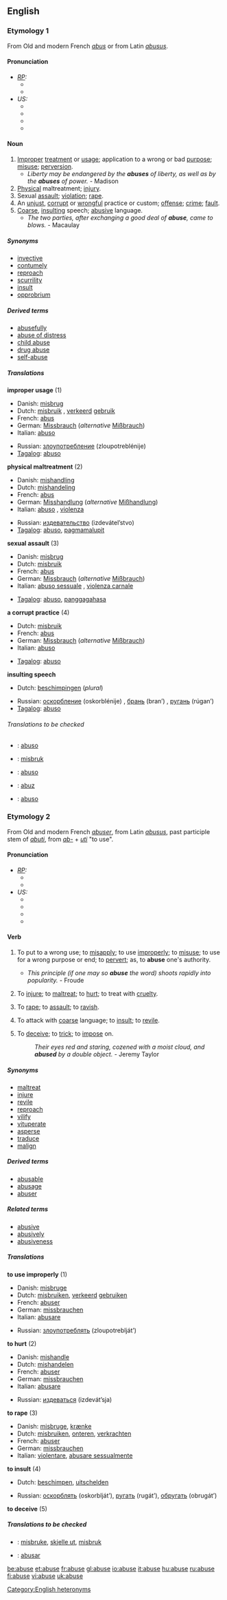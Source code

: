 ==English==

===Etymology 1===
From Old and modern French ''[[abus]]'' or from Latin ''[[abusus]]''.

====Pronunciation====
* ''[[RP]]:''
** {{IPA|/əˈbjuːs/}}
** {{SAMPA|/@"bju:s/}}
* ''US:''
** {{AHD|əbyo͞os'}}
** {{IPA|/əˈbjus/}}
** {{SAMPA|/@"bjus/}}
** {{audio|en-us-abuse-noun.ogg|Audio (US)}}

====Noun====
{{en-noun}}

# [[improper|Improper]] [[treatment]] or [[usage]]; application to a wrong or bad [[purpose]]; [[misuse]]; [[perversion]].
#* ''Liberty may be endangered by the '''abuses''' of liberty, as well as by the '''abuses''' of power.'' - Madison
# [[physical|Physical]] maltreatment; [[injury]].
# Sexual [[assault]]; [[violation]]; [[rape]].
# An [[unjust]], [[corrupt]] or [[wrongful]] practice or custom; [[offense]]; [[crime]]; [[fault]].
# [[coarse|Coarse]], [[insulting]] speech; [[abusive]] language.
#* ''The two parties, after exchanging a good deal of '''abuse''', came to blows.'' - Macaulay

=====Synonyms=====
* [[invective]]
* [[contumely]]
* [[reproach]]
* [[scurrility]]
* [[insult]]
* [[opprobrium]]

=====Derived terms=====
* [[abusefully]]
* [[abuse of distress]]
* [[child abuse]]
* [[drug abuse]]
* [[self-abuse]]

=====Translations=====
'''improper usage''' (1)
{{top}}
*Danish: [[misbrug]] {{n}}
*Dutch: [[misbruik]] {{n}}, [[verkeerd]] [[gebruik]] {{n}}
*French: [[abus]] {{m}}
*German: [[Missbrauch]] {{m}} (''alternative'' [[Mißbrauch]])
*Italian: [[abuso]] {{m}}
{{mid}}
*Russian: [[злоупотребление]] (zloupotreblénije) {{n}}
*[[Tagalog]]: [[abuso]]
{{bottom}}

'''physical maltreatment''' (2)
{{top}}
*Danish: [[mishandling]] {{c}}
*Dutch: [[mishandeling]] {{f}}
*French: [[abus]] {{m}}
*German: [[Misshandlung]] {{f}} (''alternative'' [[Mißhandlung]])
*Italian: [[abuso]] {{m}}, [[violenza]] {{f}}
{{mid}}
*Russian: [[издевательство]] (izdevátel’stvo) {{n}}
*[[Tagalog]]: [[abuso]], [[pagmamalupit]]
{{bottom}}

'''sexual assault''' (3)
{{top}}
*Danish: [[misbrug]] {{n}}
*Dutch: [[misbruik]] {{n}}
*French: [[abus]] {{m}}
*German: [[Missbrauch]] {{m}} (''alternative'' [[Mißbrauch]])
*Italian: [[abuso sessuale]] {{m}}, [[violenza carnale]] {{f}}
{{mid}}
*[[Tagalog]]: [[abuso]], [[panggagahasa]]
{{bottom}}

'''a corrupt practice''' (4)
{{top}}
*Dutch: [[misbruik]] {{n}}
*French: [[abus]] {{m}}
*German: [[Missbrauch]] {{m}} (''alternative'' [[Mißbrauch]])
*Italian: [[abuso]] {{m}}
{{mid}}
*[[Tagalog]]: [[abuso]]
{{bottom}}

'''insulting speech'''
{{top}}
*Dutch: [[beschimpingen]] {{f}} (''plural'')
{{mid}}
*Russian: [[оскорбление]] (oskorblénije) {{n}}, [[брань]] (bran’) {{f}}, [[ругань]] (rúgan’) {{f}}
*[[Tagalog]]: [[abuso]]
{{bottom}}

======Translations to be checked======
{{checktrans}}
*{{ttbc|Interlingua}}: [[abuso#Interlingua|abuso]]
*{{ttbc|Norwegian}}: [[misbruk]] {{n}}
*{{ttbc|Portuguese}}: [[abuso#Portuguese|abuso]]
*{{ttbc|Romanian}}: [[abuz]] {{n}}
*{{ttbc|Spanish}}: [[abuso#Spanish|abuso]] {{m}}

===Etymology 2===
From Old and modern French ''[[abuser]]'', from Latin ''[[abusus]]'', past participle stem of ''[[abuti]]'', from ''[[ab-]]'' + ''[[uti]]'' "to use".

====Pronunciation====
* ''[[RP]]:''
** {{IPA|/əˈbjuːz/}}
** {{SAMPA|/@"bju:z</}}
* ''US:''
** {{AHD|əbyo͞oz'}}
** {{IPA|/əˈbjuz/}}
** {{SAMPA|/@"bjuz/}}
** {{audio|en-us-abuse-verb.ogg|Audio (US)}}

====Verb====
{{en-verb|abus|ing}}

# {{transitive}} To put to a wrong use; to [[misapply]]; to use [[improperly]]; to [[misuse]]; to use for a wrong purpose or end; to [[pervert]]; as, to '''abuse''' one's authority.
#* ''This principle (if one may so '''abuse''' the word) shoots rapidly into popularity.'' - Froude
# {{transitive}} To [[injure]]; to [[maltreat]]; to [[hurt]]; to treat with [[cruelty]].
# {{transitive}} To [[rape]]; to [[assault]]; to [[ravish]].
# {{transitive}} To attack with [[coarse]] language; to [[insult]]; to [[revile]].
# {{transitive}} {{obsolete}} To [[deceive]]; to [[trick]]; to [[impose]] on.
#: ''Their eyes red and staring, cozened with a moist cloud, and '''abused''' by a double object.'' - Jeremy Taylor

=====Synonyms=====
*[[maltreat]]
*[[injure]]
*[[revile]]
*[[reproach]]
*[[vilify]]
*[[vituperate]]
*[[asperse]]
*[[traduce]]
*[[malign]]

=====Derived terms=====
* [[abusable]]
* [[abusage]]
* [[abuser]]

=====Related terms=====
* [[abusive]]
* [[abusively]]
* [[abusiveness]]

=====Translations=====
'''to use improperly''' (1)
{{top}}
*Danish: [[misbruge]]
*Dutch: [[misbruiken]], [[verkeerd]] [[gebruiken]]
*French: [[abuser]]
*German: [[missbrauchen]]
*Italian: [[abusare]] 
{{mid}}
*Russian: [[злоупотреблять]] (zloupotreblját’)
{{bottom}}

'''to hurt''' (2)
{{top}}
*Danish: [[mishandle]]
*Dutch: [[mishandelen]]
*French: [[abuser]]
*German: [[missbrauchen]]
*Italian: [[abusare]]
{{mid}}
*Russian: [[издеваться]] (izdevát’sja)
{{bottom}}

'''to rape''' (3)
{{top}}
*Danish: [[misbruge]], [[krænke]]
*Dutch: [[misbruiken]], [[onteren]], [[verkrachten]]
*French: [[abuser]]
*German: [[missbrauchen]]
*Italian: [[violentare]], [[abusare sessualmente]]
{{mid}}
{{bottom}}

'''to insult''' (4)
{{top}}
* Dutch: [[beschimpen]], [[uitschelden]]
{{mid}}
*Russian: [[оскорблять]] (oskorblját’), [[ругать]] (rugát’), [[обругать]] (obrugát’)
{{bottom}}

'''to deceive''' (5)
{{top}}
{{mid}}
{{bottom}}

=====Translations to be checked=====
{{checktrans}}
*{{ttbc|Norwegian}}: [[misbruke]], [[skjelle ut]], [[misbruk]]
*{{ttbc|Spanish}}: [[abusar]]


[[Category:English heteronyms]]

[[be:abuse]]
[[et:abuse]]
[[fr:abuse]]
[[gl:abuse]]
[[io:abuse]]
[[it:abuse]]
[[hu:abuse]]
[[ru:abuse]]
[[fi:abuse]]
[[vi:abuse]]
[[uk:abuse]]